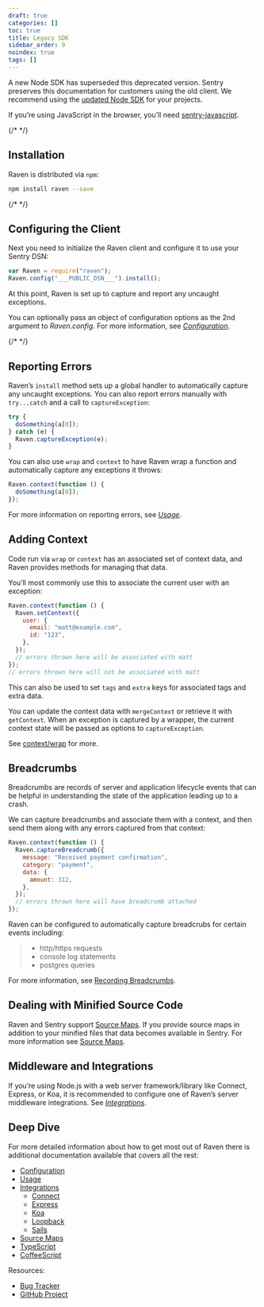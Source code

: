 ```yaml
---
draft: true
categories: []
toc: true
title: Legacy SDK
sidebar_order: 9
noindex: true
tags: []
---
```


<Alert level="warning" title="Deprecation Warning">

A new Node SDK has superseded this deprecated version. Sentry preserves this documentation for customers using the old client. We recommend using the [updated Node SDK](/platforms/javascript/guides/node/) for your projects.

</Alert>

<Alert level="warning" title="Note">

If you’re using JavaScript in the browser, you’ll need [sentry-javascript](/platforms/javascript/).

</Alert>

{/* <!-- WIZARD installation --> */}

## Installation

Raven is distributed via `npm`:

```bash
npm install raven --save
```

{/* <!-- WIZARD configuration --> */}

## Configuring the Client

Next you need to initialize the Raven client and configure it to use your Sentry DSN:

<SignInNote />

```javascript
var Raven = require("raven");
Raven.config("___PUBLIC_DSN___").install();
```

At this point, Raven is set up to capture and report any uncaught exceptions.

You can optionally pass an object of configuration options as the 2nd argument to _Raven.config_. For more information, see [_Configuration_](/platforms/javascript/guides/node/legacy-sdk/config/).

{/* <!-- WIZARD reporting-errors --> */}

## Reporting Errors

Raven’s `install` method sets up a global handler to automatically capture any uncaught exceptions. You can also report errors manually with `try...catch` and a call to `captureException`:

```javascript
try {
  doSomething(a[0]);
} catch (e) {
  Raven.captureException(e);
}
```

You can also use `wrap` and `context` to have Raven wrap a function and automatically capture any exceptions it throws:

```javascript
Raven.context(function () {
  doSomething(a[0]);
});
```

For more information on reporting errors, see [_Usage_](/platforms/javascript/guides/node/legacy-sdk/usage/).

## Adding Context

Code run via `wrap` or `context` has an associated set of context data, and Raven provides methods for managing that data.

You’ll most commonly use this to associate the current user with an exception:

```javascript
Raven.context(function () {
  Raven.setContext({
    user: {
      email: "matt@example.com",
      id: "123",
    },
  });
  // errors thrown here will be associated with matt
});
// errors thrown here will not be associated with matt
```

This can also be used to set `tags` and `extra` keys for associated tags and extra data.

You can update the context data with `mergeContext` or retrieve it with `getContext`. When an exception is captured by a wrapper, the current context state will be passed as options to `captureException`.

See [context/wrap](/platforms/javascript/guides/node/legacy-sdk/usage/#raven-node-additional-context) for more.

## Breadcrumbs

Breadcrumbs are records of server and application lifecycle events that can be helpful in understanding the state of the application leading up to a crash.

We can capture breadcrumbs and associate them with a context, and then send them along with any errors captured from that context:

```javascript
Raven.context(function () {
  Raven.captureBreadcrumb({
    message: "Received payment confirmation",
    category: "payment",
    data: {
      amount: 312,
    },
  });
  // errors thrown here will have breadcrumb attached
});
```

Raven can be configured to automatically capture breadcrubs for certain events including:

> - http/https requests
> - console log statements
> - postgres queries

For more information, see [Recording Breadcrumbs](/platforms/javascript/guides/node/legacy-sdk/usage/#raven-recording-breadcrumbs).

## Dealing with Minified Source Code

Raven and Sentry support [Source Maps](https://www.html5rocks.com/en/tutorials/developertools/sourcemaps/). If you provide source maps in addition to your minified files that data becomes available in Sentry. For more information see [Source Maps](/platforms/javascript/guides/node/legacy-sdk/sourcemaps/).

## Middleware and Integrations

If you’re using Node.js with a web server framework/library like Connect, Express, or Koa, it is recommended to configure one of Raven’s server middleware integrations. See [_Integrations_](/platforms/javascript/guides/node/legacy-sdk/integrations/).

## Deep Dive

For more detailed information about how to get most out of Raven there is additional documentation available that covers all the rest:

- [Configuration](/platforms/javascript/guides/node/legacy-sdk/config/)
- [Usage](/platforms/javascript/guides/node/legacy-sdk/usage/)
- [Integrations](/platforms/javascript/guides/node/legacy-sdk/integrations/)
  - [Connect](/platforms/javascript/guides/node/legacy-sdk/integrations/#connect)
  - [Express](/platforms/javascript/guides/node/legacy-sdk/integrations/#express)
  - [Koa](/platforms/javascript/guides/node/legacy-sdk/integrations/#koa)
  - [Loopback](/platforms/javascript/guides/node/legacy-sdk/integrations/#loopback)
  - [Sails](/platforms/javascript/guides/node/legacy-sdk/integrations/#sails)
- [Source Maps](/platforms/javascript/guides/node/legacy-sdk/sourcemaps/)
- [TypeScript](/platforms/javascript/guides/node/legacy-sdk/typescript/)
- [CoffeeScript](/platforms/javascript/guides/node/legacy-sdk/coffeescript/)

Resources:

- [Bug Tracker](https://github.com/getsentry/sentry-javascript/issues)
- [GitHub Project](https://github.com/getsentry/sentry-javascript)
